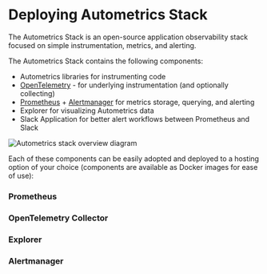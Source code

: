 
# Deploying Autometrics Stack

The Autometrics Stack is an open-source application observability stack focused on simple instrumentation, metrics, and alerting. 

The Autometrics Stack contains the following components:
- Autometrics libraries for instrumenting code
- [OpenTelemetry](https://opentelemetry.io/) - for underlying instrumentation (and optionally collecting)
- [Prometheus](https://prometheus.io) + [Alertmanager](https://prometheus.io/docs/alerting/latest/alertmanager/) for metrics storage, querying, and alerting
- Explorer for visualizing Autometrics data
- Slack Application for better alert workflows between Prometheus and Slack

![Autometrics stack overview diagram](/images/overview_diagram.png)

Each of these components can be easily adopted and deployed to a hosting option of your choice (components are available as Docker images for ease of use):

### Prometheus

<Cards num={2}>
	<Card
	children
	icon
	title="Kubernetes"
	href="/deploying-prometheus/kubernetes"
	/>
	<Card
	children
	icon
	title="Docker"
	href="/deploying-prometheus/docker"
	/>
	<Card
	children
	icon
	title="Northflank"
	href="/deploying-prometheus/northflank"
	/>
	<Card
	children
	icon
	title="Railway"
	href="/deploying-prometheus/railway"
	/>
</Cards>

### OpenTelemetry Collector

<Cards num={2}>
	<Card
	children
	icon
	title="Northflank"
	href="/deploying-otel-collector/northflank"
	/>
	<Card
	children
	icon
	title="Railway"
	href="/deploying-otel-collector/railway"
	/>
</Cards>

### Explorer

<Cards num={2}>
	<Card
	children
	icon
	title="Kubernetes"
	href="/deploying-explorer/kubernetes"
	/>
	<Card
	children
	icon
	title="Docker"
	href="/deploying-explorer/docker"
	/>
	<Card
	children
	icon
	title="Northflank"
	href="/deploying-explorer/northflank"
	/>
	<Card
	children
	icon
	title="Railway"
	href="/deploying-explorer/railway"
	/>
</Cards>

### Alertmanager

<Cards num={2}>
	<Card
	children
	icon
	title="Kubernetes"
	href="/deploying-alertmanager/kubernetes"
	/>
	<Card
	children
	icon
	title="Docker"
	href="/deploying-alertmanager/docker"
	/>
	<Card
	children
	icon
	title="Northflank"
	href="/deploying-alertmanager/northflank"
	/>
	<Card
	children
	icon
	title="Railway"
	href="/deploying-alertmanager/railway"
	/>
</Cards>
